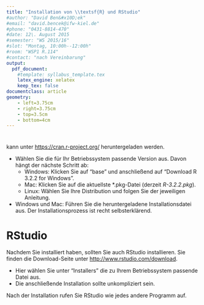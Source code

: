 ---
title: "Installation von \\textsf{R} und RStudio"
#author: "David Ben&#x10D;ek"
#email: "david.bencek@ifw-kiel.de"
#phone: "0431-8814-470"
#date: 12\. August 2015
#semester: "WS 2015/16"
#slot: "Montag, 10:00h--12:00h"
#room: "WSP1 R.114"
#contact: "nach Vereinbarung"
output: 
  pdf_document:
    #template: syllabus_template.tex
    latex_engine: xelatex
    keep_tex: false
documentclass: article
geometry: 
    - left=3.75cm
    - right=3.75cm
    - top=3.5cm
    - bottom=4cm
---

# \textsf{R}

\textsf{R} kann unter [https://cran.r-project.org/](https://cran.r-project.org/) heruntergeladen werden.

- Wählen Sie die für Ihr Betriebssystem passende Version aus. Davon hängt der nächste Schritt ab:
    - Windows: Klicken Sie auf "base" und anschließend auf "Download R 3.2.2 for Windows".
    - Mac: Klicken Sie auf die aktuellste \*.pkg-Datei (derzeit *R-3.2.2.pkg*).
    - Linux: Wählen Sie Ihre Distribution und folgen Sie der jeweiligen Anleitung.
- Windows und Mac: Führen Sie die heruntergeladene Installationsdatei aus. Der Installationsprozess ist recht selbsterklärend.

# RStudio
Nachdem Sie \textsf{R} installiert haben, sollten Sie auch RStudio installieren. Sie finden die Download-Seite unter [http://www.rstudio.com/download](http://www.rstudio.com/download).

- Hier wählen Sie unter "Installers" die zu Ihrem Betriebssystem passende Datei aus.
- Die anschließende Installation sollte unkompliziert sein.

Nach der Installation rufen Sie RStudio wie jedes andere Programm auf.